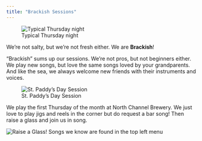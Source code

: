 ```yaml
---
title: "Brackish Sessions"
---
```

![Typical Thursday night](images/winter_jam.jpg)

We're not salty, but we're not fresh either. We are **Brackish**!

"Brackish" sums up our sessions. We're not pros, but not beginners either. We play new songs, but love the same songs loved by your grandparents. And like the sea, we always welcome new friends with their instruments and voices.

![St. Paddy's Day Session](images/St.Paddy's Day.jpg)

We play the first Thursday of the month at North Channel Brewery. We just love to play jigs and reels in the corner but do request a bar song! Then raise a glass and join us in song.

![Raise a Glass!](images/Raise_a_glass.jpeg)
Songs we know are found in the top left menu




